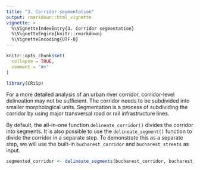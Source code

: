 ```yaml
---
title: "3. Corridor segmentation"
output: rmarkdown::html_vignette
vignette: >
  %\VignetteIndexEntry{3. Corridor segmentation}
  %\VignetteEngine{knitr::rmarkdown}
  %\VignetteEncoding{UTF-8}
---
```


```r
knitr::opts_chunk$set(
  collapse = TRUE,
  comment = "#>"
)
```

```r
library(CRiSp)
```

For a more detailed analysis of an urban river corridor, corridor-level delineation may not be sufficient. The corridor needs to be subdivided into smaller morphological units. Segmentation is a process of subdividing the corridor by using major transversal road or rail infrastructure lines.

By default, the all-in-one function `delineate_corridor()` divides the corridor into segments. It is also possible to use the `delineate_segment()` function to divide the corridor in a separate step. To demonstrate this as a separate step, we will use the built-in `bucharest_corridor` and `bucharest_streets` as input.

```r
segmented_corridor <- delineate_segments(bucharest_corridor, bucharest_streets)
```

